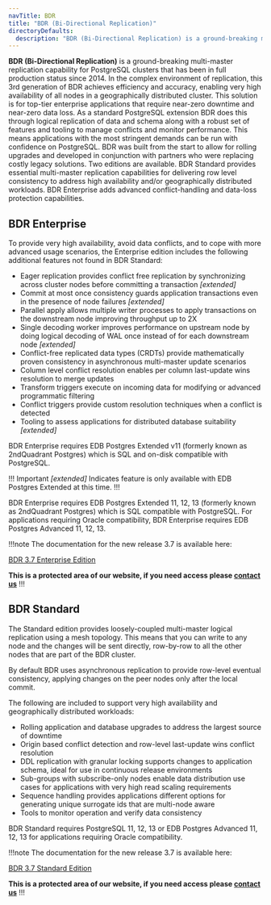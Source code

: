```yaml
---
navTitle: BDR
title: "BDR (Bi-Directional Replication)"
directoryDefaults:
  description: "BDR (Bi-Directional Replication) is a ground-breaking multi-master replication capability for PostgreSQL clusters that has been in full production status since 2014."
---
```


**BDR (Bi-Directional Replication)** is a ground-breaking multi-master replication capability for PostgreSQL clusters that has been in full production status since 2014. In the complex environment of replication, this 3rd generation of BDR achieves efficiency and accuracy, enabling very high availability of all nodes in a geographically distributed cluster. This solution is for top-tier enterprise applications that require near-zero downtime and near-zero data loss.
As a standard PostgreSQL extension BDR does this through logical replication of data and schema along with a robust set of features and tooling to manage conflicts and monitor performance. This means applications with the most stringent demands can be run with confidence on PostgreSQL.
BDR was built from the start to allow for rolling upgrades and developed in conjunction with partners who were replacing costly legacy solutions.
Two editions are available. BDR Standard provides essential multi-master replication capabilities for delivering row level consistency to address high availability and/or geographically distributed workloads. BDR Enterprise adds advanced conflict-handling and data-loss protection capabilities.

## BDR Enterprise

To provide very high availability, avoid data conflicts, and to cope with more advanced usage scenarios, the Enterprise edition includes the following additional features not found in BDR Standard:

* Eager replication provides conflict free replication by synchronizing across cluster nodes before committing a transaction *\[extended]* 
* Commit at most once consistency guards application transactions even in the presence of node failures *\[extended]*
* Parallel apply allows multiple writer processes to apply transactions on the downstream node improving throughput up to 2X
* Single decoding worker improves performance on upstream node by doing logical decoding of WAL once instead of for each downstream node *\[extended]*
* Conflict-free replicated data types (CRDTs) provide mathematically proven consistency in asynchronous multi-master update scenarios
* Column level conflict resolution enables per column last-update wins resolution to merge updates
* Transform triggers execute on incoming data for modifying or advanced programmatic filtering
* Conflict triggers provide custom resolution techniques when a conflict is detected
* Tooling to assess applications for distributed database suitability *\[extended]* 

BDR Enterprise requires EDB Postgres Extended v11 (formerly known as 2ndQuadrant Postgres) which is SQL and on-disk compatible with PostgreSQL.

!!! Important *\[extended]* Indicates feature is only available with EDB Postgres Extended at this time.
!!!

BDR Enterprise requires EDB Postgres Extended 11, 12, 13 (formerly known as 2ndQuadrant Postgres) which is SQL compatible with PostgreSQL. For applications requiring Oracle compatibility, BDR Enterprise requires EDB Postgres Advanced 11, 12, 13.

!!!note
  The documentation for the new release 3.7 is available here:

  [BDR 3.7 Enterprise Edition](https://documentation.2ndquadrant.com/bdr3-enterprise/release/latest/)

  **This is a protected area of our website, if you need access please [contact us](https://www.enterprisedb.com/contact)**
!!!

## BDR Standard

The Standard edition provides loosely-coupled multi-master logical replication using a mesh topology. This means that you can write to any node and the changes will be sent directly, row-by-row to all the other nodes that are part of the BDR cluster.

By default BDR uses asynchronous replication to provide row-level eventual consistency, applying changes on the peer nodes only after the local commit.

The following are included to support very high availability and geographically distributed workloads:

* Rolling application and database upgrades to address the largest source of downtime
* Origin based conflict detection and row-level last-update wins conflict resolution
* DDL replication with granular locking supports changes to application schema, ideal for use in continuous release environments
* Sub-groups with subscribe-only nodes enable data distribution use cases for applications with very high read scaling requirements
* Sequence handling provides applications different options for generating unique surrogate ids that are multi-node aware 
* Tools to monitor operation and verify data consistency

BDR Standard requires PostgreSQL 11, 12, 13 or EDB Postgres Advanced 11, 12, 13 for applications requiring Oracle compatibility.

!!!note
  The documentation for the new release 3.7 is available here:

  [BDR 3.7 Standard Edition](https://documentation.2ndquadrant.com/bdr3/release/latest/)

   **This is a protected area of our website, if you need access please [contact us](https://www.enterprisedb.com/contact)**
!!!


